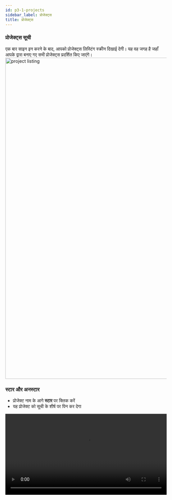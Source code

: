 ```yaml
---
id: p3-1-projects
sidebar_label: प्रोजेक्ट्स
title: प्रोजेक्ट्स
---
```


### प्रोजेक्ट्स सूची ###

एक बार साइन इन करने के बाद, आपको प्रोजेक्ट्स लिस्टिंग स्क्रीन दिखाई देगी। यह वह जगह है जहाँ आपके द्वारा बनाए गए सभी प्रोजेक्ट्स प्रदर्शित किए जाएंगे।
<img src="/0.8.1/hi-projects-listing.png"  width="1000px" alt="project listing"/>

### स्टार और अनस्टार ###
- प्रोजेक्ट नाम के आगे **स्टार** पर क्लिक करें
- यह प्रोजेक्ट को सूची के शीर्ष पर पिन कर देगा
<video controls src="/0.5.5/en-staring-project.mov" width="100%" type="video/mov"/>



### खोज और क्रमबद्धीकरण ###

**खोज**

उपयोगकर्ता शीर्ष संचार पट्टी में खोज बॉक्स में प्रोजेक्ट के नाम, फ्लेवर या भाषा का नाम टाइप करके प्रोजेक्ट की **खोज** कर सकता है।


#### क्रमबद्धीकरण 

स्क्राइब में परियोजनाओं को निम्नलिखित तरीकों से क्रमबद्ध किया जा सकता है।

- प्रोजेक्ट का नाम (प्रोजेक्ट्स को वर्णमाला के आधार पर A-Z और Z-A में क्रमबद्ध किया जाता है)
- भाषा का नाम (वर्णमाला के क्रम में, हर भाषा समूह की सूची दी जाती है)
- फ्लेवर (यह समान फ्लेवर को क्रमबद्ध करने के बाद एक साथ समूहित करता है)
- बनाने की तिथि (प्रोजेक्ट्स को पुराने से नए और नए से पुराने तक क्रमबद्ध करता है, उनकी बनाने की तिथि के आधार पर)
- अंतिम देखी गई (प्रोजेक्ट्स को आखिरी देखी गई से हाल ही देखे गए तक और उलटे क्रम में व्यवस्थित करता है)

<video controls src="/0.5.5/en-serachsort.mov" width="100%" type="video/mov"/>